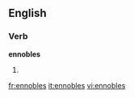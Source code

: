 
==English==

===Verb===
'''ennobles'''

# {{third-person singular of|[[ennoble]]}}

[[fr:ennobles]]
[[it:ennobles]]
[[vi:ennobles]]